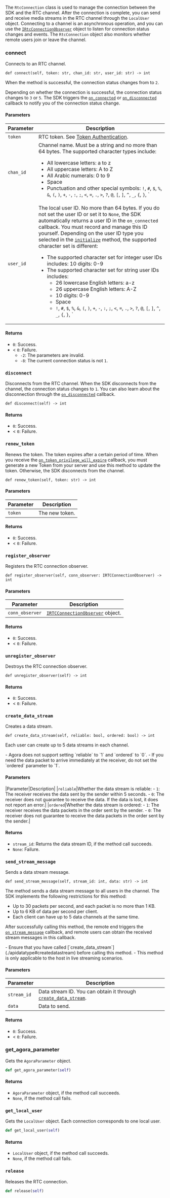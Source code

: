The `RtcConnection` class is used to manage the connection between the SDK and the RTC channel. After the connection is complete, you can send and receive media streams in the RTC channel through the `LocalUser` object. Connecting to a channel is an asynchronous operation, and you can use the [`IRtcConnectionObserver`](./irtcconnectionobserver) object to listen for connection status changes and events. The `RtcConnection` object also monitors whether remote users join or leave the channel.

### connect

Connects to an RTC channel.

```
def connect(self, token: str, chan_id: str, user_id: str) -> int
```

When the method is successful, the connection status changes from to `2`.

Depending on whether the connection is successful, the connection status changes to `3` or `5`. The SDK triggers the [`on_connected`](./irtcconnectionobserver#onconnected) or [`on_disconnected`](./irtcconnectionobserver#ondisconnected) callback to notify you of the connection status change.

#### Parameters

|Parameter|Description|
|---------|-----------|
|`token`|RTC token. See [Token Authentication](https://doc.shengwang.cn/doc/rtc/windows/basic-features/token-authentication).|
|`chan_id`|Channel name. Must be a string and no more than 64 bytes. The supported character types include:<ul><li>All lowercase letters: a to z</li><li>All uppercase letters: A to Z</li><li>All Arabic numerals: 0 to 9</li><li>Space</li><li>Punctuation and other special symbols: `!`, `#`, `$`, `%`, `&`, `(`, `)`, `+`, `-`, `:`, `;`, `<`, `=`, `.`, `>`, `?`, `@`, `[`, `]`, `^`, `_`, `{`, `}`, `|`, `~`, `,`</li></ul>|
|`user_id`|The local user ID. No more than 64 bytes. If you do not set the user ID or set it to `None`, the SDK automatically returns a user ID in the `on_connected` callback. You must record and manage this ID yourself. Depending on the user ID type you selected in the [`initialize`](./agoraservice#initialize) method, the supported character set is different:<ul><li>The supported character set for integer user IDs includes: 10 digits: 0-9</li><li>The supported character set for string user IDs includes:<ul><li>26 lowercase English letters: a-z</li><li>26 uppercase English letters: A-Z</li><li>10 digits: 0-9</li><li>Space</li><li>`!`, `#`, `$`, `%`, `&`, `(`, `)`, `+`, `-`, `:`, `;`, `<`, `=`, `.`, `>`, `?`, `@`, `[`, `]`, `^`, `_`, `{`, `}`, `|`, `~`, `,`</li></ul></li></ul>|

#### Returns

- `0`: Success.
- < `0`: Failure.
  - `-2`: The parameters are invalid.
  - `-8`: The current connection status is not `1`.

### `disconnect`

Disconnects from the RTC channel. When the SDK disconnects from the channel, the connection status changes to `1`. You can also learn about the disconnection through the [`on_disconnected`](./irtcconnectionobserver#ondisconnected) callback.

```
def disconnect(self) -> int
```

#### Returns

- `0`: Success.
- < `0`: Failure.

### `renew_token`

Renews the token. The token expires after a certain period of time. When you receive the [`on_token_privilege_will_expire`](./irtcconnectionobserver#ontokenprivilegewillexpire) callback, you must generate a new Token from your server and use this method to update the token. Otherwise, the SDK disconnects from the channel.

```
def renew_token(self, token: str) -> int
```

#### Parameters

| Parameter       | Description   |
|------------|------------|
| `token`    | The new token. |

#### Returns

- `0`: Success.
- < `0`: Failure.

### `register_observer`

Registers the RTC connection observer.

```
def register_observer(self, conn_observer: IRTCConnectionObserver) -> int
```

#### Parameters

| Parameter           | Description   |
|----------------|------------|
| `conn_observer`| [`IRTCConnectionObserver`](./irtcconnectionobserver) object. |

#### Returns

- `0`: Success.
- < `0`: Failure.

### `unregister_observer`

Destroys the RTC connection observer.

```
def unregister_observer(self) -> int
```

#### Returns

- `0`: Success.
- < `0`: Failure.

### `create_data_stream`

Creates a data stream.

```
def create_data_stream(self, reliable: bool, ordered: bool) -> int
```

Each user can create up to 5 data streams in each channel.

<Admonition type="caution" title="Note">
- Agora does not support setting `reliable` to `1` and `ordered` to `0`.
- If you need the data packet to arrive immediately at the receiver, do not set the `ordered` parameter to `1`.
</Admonition>

#### Parameters

|Parameter|Description|
|`reliable`|Whether the data stream is reliable: - `1`: The receiver receives the data sent by the sender within 5 seconds. - `0`: The receiver does not guarantee to receive the data. If the data is lost, it does not report an error.|
|`ordered`|Whether the data stream is ordered: - `1`: The receiver receives the data packets in the order sent by the sender. - `0`: The receiver does not guarantee to receive the data packets in the order sent by the sender.|

#### Returns

- `stream_id`: Returns the data stream ID, if the method call succeeds.
- `None`: Failure.

### `send_stream_message`

Sends a data stream message.

```
def send_stream_message(self, stream_id: int, data: str) -> int
```

The method sends a data stream message to all users in the channel. The SDK implements the following restrictions for this method:
- Up to 30 packets per second, and each packet is no more than 1 KB.
- Up to 6 KB of data per second per client.
- Each client can have up to 5 data channels at the same time.

After successfully calling this method, the remote end triggers the [`on_stream_message`](./localuserobserver#onstreammessage) callback, and remote users can obtain the received stream messages in this callback.

<Admonition type="caution" title="Note">
- Ensure that you have called [`create_data_stream`](./apidatatype#createdatastream) before calling this method.
- This method is only applicable to the host in live streaming scenarios.
</Admonition>

#### Parameters

| Parameter        | Description   |
|-------------|------------|
| `stream_id` | Data stream ID. You can obtain it through [`create_data_stream`](./apidatatype#createdatastream).|
| `data`      | Data to send.|

#### Returns

- `0`: Success.
- < `0`: Failure.

### get_agora_parameter

Gets the `AgoraParameter` object.

```python
def get_agora_parameter(self)
```

#### Returns

- `AgoraParameter` object, if the method call succeeds.
- `None`, if the method call fails.

### `get_local_user`

Gets the `LocalUser` object. Each connection corresponds to one local user.

```python
def get_local_user(self)
```

#### Returns

- `LocalUser` object, if the method call succeeds.
- `None`, if the method call fails.

### `release`

Releases the RTC connection.

```python
def release(self)
```

